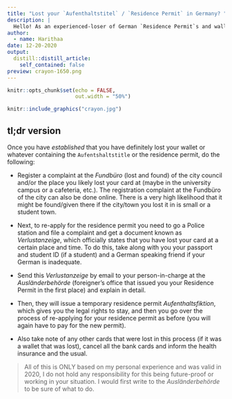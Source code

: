 ```yaml
---
title: "Lost your `Aufenthaltstitel` / `Residence Permit` in Germany? "
description: |
  Hello! As an experienced-loser of German `Residence Permit`s and wallets, I am gonna quickly walk through what it is you need to do as of 2020 to re-apply for one
author:
  - name: Harithaa 
date: 12-20-2020
output:
  distill::distill_article:
    self_contained: false
preview: crayon-1650.png
---
```

```r
knitr::opts_chunk$set(echo = FALSE,
                      out.width = "50%")
```

```r
knitr::include_graphics("crayon.jpg")
```
## tl;dr version 
 
Once you have _established_ that you have definitely lost your wallet or whatever containing the `Aufentshaltstitle` or the residence permit, do the following:

* Register a complaint at the _Fundbüro_ (lost and found) of the city council and/or the place you likely lost your card at (maybe in the university campus or a cafeteria, etc.). The registration complaint at the Fundbüro of the city can also be done online. There is a very high likelihood that it might be found/given there if the city/town you lost it in is small or a student town. 

* Next, to re-apply for the residence permit you need to go a Police station and file a complaint and get a document known as _Verlustanzeige_, which officially states that you have lost your card at a certain place and time. To do this, take along with you your passport and student ID (if a student) and a German speaking friend if your German is inadequate. 

* Send this _Verlustanzeige_ by email to your person-in-charge at the _Ausländerbehörde_ (foreigner's office that issued you your Residence Permit in the first place) and explain in detail. 

* Then, they will issue a temporary residence permit _Aufenthaltsfiktion_, which gives you the legal rights to stay, and then you go over the process of re-applying for your residence permit as before (you will again have to pay for the new permit). 

* Also take note of any other cards that were lost in this process (if it was a wallet that was lost), cancel all the bank cards and inform the health insurance and the usual. 

> All of this is ONLY based on my personal experience and was valid in 2020, I do not hold any responsibility for this being future-proof or working in your situation. I would first write to the _Ausländerbehörde_ to be sure of what to do.


##  